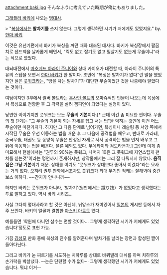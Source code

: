 attachment:baki.jpg
そんなふうに考えていた時期が俺にもありました。

[[그래플러 바키]]에 나오는 [[명대사]].

> "[[복싱]]에서는 '''발차기를''' 쓰지 않는다. 그렇게 생각하던 시기가 저에게도 있었지요." by. [[한마 바키]]

이것은 유년기편에서 바키가 복싱을 까던 때와 대조된 대사다. 바키가 복싱장에서 팔꿈치로 샌드백을 날카롭게 베면서, "킥도 없고 잡기도 없고 필살기도 없는게 무술이냐"라는 식으로 깠었다.

대뇌대전에서 [[마호메드 아라이 주니어]]와 상대 카이오가 대전할 때, 아라이 주니어의 특유의 스텝을 보면서 [[한마 바키]]가 한 말이다. 초반에 "복싱은 발차기가 없다"란 말을 했었지만 실은 [[풋워크]]라는, "땅을 차는 발차기"가 대단한 무술이었단 것을 나중에야 알았다는 것이다.

여담이지만 3부에서 윌버 볼트라는 [[우사인 볼트]]의 오마쥬적인 인물이 나오는데 육상에서 복싱으로 전향한 후 그 각력을 살려 챔피언이 되었다는 설정이 있다.

당연한 이야기지만 풋워크는 모든 '''무술'''의 '''기본'''이다.[* 근데 이건 좀 미묘한 편이다. 무술의 첫 단계는 "그 무술의 기본이 되는 자세를 잡고 서는 법"을 익히는 것인데 이건 어느 무술이던 마찬가지다. 하지만 그 다음 단계로 넘어가면, 복싱이나 레슬링 등 서양 쪽에서 시작된 무술은 우선 이동하는 법을 배운 후 그 다음에 공격법을 배우고, 반대로 가라테, 중국무술, 태권도 등 동양쪽 무술은 안정된 자세로 서서 공격하는 법을 먼저 배우고 그 뒤에 이동하는 법을 배운다. 물론 예외도 있다. 무에타이와 검도라든가.] 그런데 이게 좀 미묘해서 현실에서는 "권투의 90%는 풋워크, 나머지 10은 그 풋워크에 자연스럽게 펀치를 싣는것"이라는 명언까지 존재하지만, 창작물에서는 그리 잘 다뤄지지 않았다. '''움직임은 그냥 기본'''이기 때문. 상대를 이겨도 "풋워크가 상대보다 좋아서 이겼다"라는 묘사는 거의 없다. 오히려 권투 만화에서조차도 풋워크가 최대 무기인 적캐는 잘해봐야 중간 보스 이하다. ~~간지가 안나니까~~

하지만 바키는 풋워크가 아니라, '발차기'(원판에서는 蹴り技）가 없었다고 생각했다는 투로 말하고 있다. 역시 바키 시리즈...

사실 그다지 명대사라고 할 것은 아닌데, 뉘앙스가 재미있어서 [[일본]]의 게시판 등에서 자주 쓰인다. 바키의 얼굴과 결합한 [[아스키 아트]]도 있다.

예를들면 '학원에 다니면 삼수는 면할 것이다... 그렇게 생각하던 시기가 저에게도 있었습니다'정도로 표현 가능.

가끔 [[김성모]] 만화 중에 복싱의 진수를 알려준다며 발차기를 날리는 장면과 합성된 짤이 돌아다닌다.

그리고 바키가 눈 찌르기를 시도하는 치하루를 상대로 바퀴벌레 대쉬를 하며 치하루의 손가락을 박살냈다. --눈은 단련할 수가 없다··· 그렇게 생각했던 시기가 저에게도 있었습니다. 뭐냐 이거--
